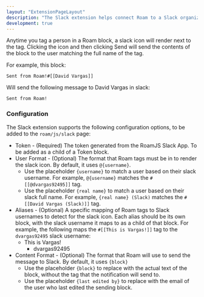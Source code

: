 ```yaml
---
layout: "ExtensionPageLayout"
description: "The Slack extension helps connect Roam to a Slack organization!"
development: true
---
```



<AddToSlack />

Anytime you tag a person in a Roam block, a slack icon will render next to the tag. Clicking the icon and then clicking Send will send the contents of the block to the user matching the full name of the tag. 

For example, this block:

`Sent from Roam!#[[David Vargas]]`

Will send the following message to David Vargas in slack:

`Sent from Roam!`

### Configuration

The Slack extension supports the following configuration options, to be added to the `roam/js/slack` page:

- Token - (Required) The token generated from the RoamJS Slack App. To be added as a child of a Token block.
- User Format - (Optional) The format that Roam tags must be in to render the slack icon. By default, it uses `@{username}`.
    - Use the placeholder `{username}` to match a user based on their slack username. For example, `@{username}` matches the `#[[@dvargas92495]]` tag.
    - Use the placeholder `{real name}` to match a user based on their slack full name. For example, `{real name} (Slack)` matches the `#[[David Vargas (Slack)]]` tag.
- Aliases - (Optional) A specific mapping of Roam tags to Slack usernames to detect for the slack icon. Each alias should be its own block, with the slack username it maps to as a child of that block. For example, the following maps the `#[[This is Vargas!]]` tag to the `dvargas92495` slack username:
    - This is Vargas!
        - dvargas92495
- Content Format - (Optional) The format that Roam will use to send the message to Slack. By default, it uses `{block}`
    - Use the placeholder `{block}` to replace with the actual text of the block, without the tag that the notification will send to.
    - Use the placeholder `{last edited by}` to replace with the email of the user who last edited the sending block.
